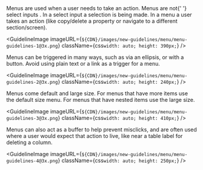 
<Body
  className={css`
    margin-top: 24px;
    margin-bottom: 24px;
  `}
>
  Menus are used when a user needs to take an action.
</Body>

<Body>
  Menus are not{' '}
  <Link href="https://www.mongodb.design/component/select/guidelines/">
    select inputs
  </Link>
  . In a select input a selection is being made. In a menu a user takes an
  action (like copy/delete a property or navigate to a different
  section/screen).
</Body>

<GuidelineImage
  imageURL={`${CDN}/images/new-guidelines/menu/menu-guidelines-1@3x.png`}
  className={css`
    width: auto;
    height: 390px;
  `}
/>

<Body>
  Menus can be triggered in many ways, such as via an ellipsis, or with a
  button. Avoid using plain text or a link as a trigger for a menu.
</Body>

<GuidelineImage
  imageURL={`${CDN}/images/new-guidelines/menu/menu-guidelines-2@3x.png`}
  className={css`
    width: auto;
    height: 240px;
  `}
/>

<Body>
  Menus come default and large size. For menus that have more items use the
  default size menu. For menus that have nested items use the large size.
</Body>

<GuidelineImage
  imageURL={`${CDN}/images/new-guidelines/menu/menu-guidelines-3@3x.png`}
  className={css`
    width: auto;
    height: 410px;
  `}
/>

<Body>
  Menus can also act as a buffer to help prevent misclicks, and are often used
  where a user would expect that action to live, like near a table label for
  deleting a column.
</Body>

<GuidelineImage
  imageURL={`${CDN}/images/new-guidelines/menu/menu-guidelines-4@3x.png`}
  className={css`
    width: auto;
    height: 250px;
  `}
/>
